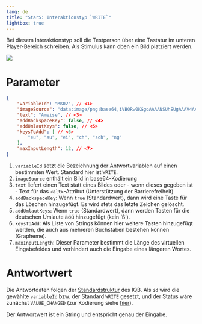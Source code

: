 ```yaml
---
lang: de
title: "StarS: Interaktionstyp `WRITE`"
lightbox: true
---
```


Bei diesem Interaktionstyp soll die Testperson über eine Tastatur im unteren Player-Bereich schreiben. Als Stimulus kann oben ein Bild platziert werden.

![](assets/interaction-write.png)

# Parameter

```json
{
    "variableId": "MK02", // <1>
    "imageSource": "data:image/png;base64,iVBORw0KGgoAAAANSUhEUgAAAV4AAAFeCAYAAADNK...", // <2>
    "text": "Ameise", // <3>
    "addBackspaceKey": false, // <4>
    "addUmlautKeys": false, // <5>
    "keysToAdd": [ // <6>
        "eu", "au", "ei", "ch", "sch", "ng"
    ],
    "maxInputLength": 12, // <7>
}
```
1. `variableId` setzt die Bezeichnung der Antwortvariablen auf einen bestimmten Wert. Standard hier ist `WRITE`.
2. `imageSource` enthält ein Bild in base64-Kodierung
3. `text` liefert einen Text statt eines Bildes oder - wenn dieses gegeben ist - Text für das `<alt>`-Attribut (Unterstützung der Barrierefreiheit)
4. `addBackspaceKey`: Wenn `true` (Standardwert), dann wird eine Taste für das Löschen hinzugefügt. Es wird stets das letzte Zeichen gelöscht.
5. `addUmlautKeys`: Wenn `true` (Standardwert), dann werden Tasten für die deutschen Umlaute äöü hinzugefügt (kein 'ß').
6. `keysToAdd`: Als Liste von Strings können hier weitere Tasten hinzugefügt werden, die auch aus mehreren Buchstaben bestehen können (Grapheme).
7. `maxInputLength`: Dieser Parameter bestimmt die Länge des virtuellen Eingabefeldes und verhindert auch die Eingabe eines längeren Wortes.

# Antwortwert

Die Antwortdaten folgen der [Standardstruktur](../../../coding/data-structures/response.qmd) des IQB. Als `id` wird die gewählte `variableId` bzw. der Standard `WRITE` gesetzt, und der Status wäre zunächst `VALUE_CHANGED` (zur Kodierung siehe [hier](responses.qmd)).

Der Antwortwert ist ein String und entspricht genau der Eingabe.